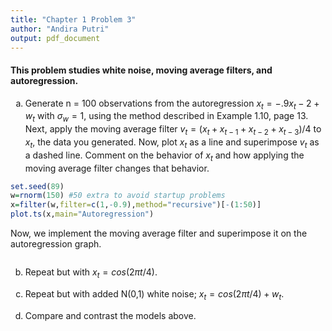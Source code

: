 ---
title: "Chapter 1 Problem 3"
author: "Andira Putri"
output: pdf_document
---

#### This problem studies white noise, moving average filters, and autoregression.

(a) Generate n = 100 observations from the autoregression $x_t =-.9x_t-2 +w_t$ with $\sigma_w=1$, using the method described in Example 1.10, page 13. Next, apply the moving average filter $v_t=(x_t + x_{t-1} + x_{t-2} + x_{t-3})/4$ to $x_t$, the data you generated. Now, plot $x_t$ as a line and superimpose $v_t$ as a dashed line. Comment on the behavior of $x_t$ and how applying the moving average filter changes that behavior.

```{r}
set.seed(89)
w=rnorm(150) #50 extra to avoid startup problems
x=filter(w,filter=c(1,-0.9),method="recursive")[-(1:50)]
plot.ts(x,main="Autoregression")
```

Now, we implement the moving average filter and superimpose it on the autoregression graph.

```{r}
```

(b) Repeat but with $x_t=cos(2\pi t/4)$.

(c) Repeat but with added N(0,1) white noise; $x_t=cos(2\pi t/4) + w_t$.

(d) Compare and contrast the models above.
